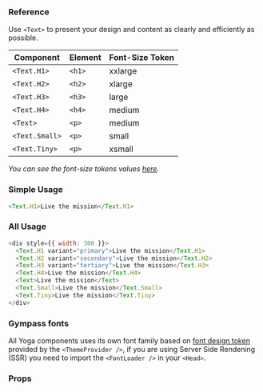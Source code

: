 ### Reference

Use `<Text>` to present your design and content as clearly and efficiently as
possible.

| **Component**  | **Element** | **Font-Size Token** |
| -------------- | ----------- | ------------------- |
| `<Text.H1>`    | `<h1>`      | xxlarge             |
| `<Text.H2>`    | `<h2>`      | xlarge              |
| `<Text.H3>`    | `<h3>`      | large               |
| `<Text.H4>`    | `<h4>`      | medium              |
| `<Text>`       | `<p>`       | medium              |
| `<Text.Small>` | `<p>`       | small               |
| `<Text.Tiny>`  | `<p>`       | xsmall              |

_You can see the font-size tokens values
[here](https://gympass.github.io/yoga/guidelines/tokens/font-sizes)._

### Simple Usage

```javascript reactLive=true
<Text.H1>Live the mission</Text.H1>
```

### All Usage

```javascript reactLive=true
<div style={{ width: 300 }}>
  <Text.H1 variant="primary">Live the mission</Text.H1>
  <Text.H2 variant="secondary">Live the mission</Text.H2>
  <Text.H3 variant="tertiary">Live the mission</Text.H3>
  <Text.H4>Live the mission</Text.H4>
  <Text>Live the mission</Text>
  <Text.Small>Live the mission</Text.Small>
  <Text.Tiny>Live the mission</Text.Tiny>
</div>
```

### Gympass fonts

All Yoga components uses its own font family based on
[font design token](https://gympass.github.io/yoga/guidelines/tokens/fonts)
provided by the `<ThemeProvider />`, if you are using Server Side Rendening
(SSR) you need to import the `<FontLoader />` in your `<Head>`.

### Props

<PropsTable component="Text" platform="web" />
